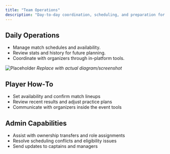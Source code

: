```yaml
---
title: "Team Operations"
description: "Day-to-day coordination, scheduling, and preparation for teams."
---
```


## Daily Operations
- Manage match schedules and availability.
- Review stats and history for future planning.
- Coordinate with organizers through in-platform tools.

![Placeholder](/images/screenshots/team-operations.png)
*Replace with actual diagram/screenshot*

## Player How‑To
- Set availability and confirm match lineups
- Review recent results and adjust practice plans
- Communicate with organizers inside the event tools

## Admin Capabilities
- Assist with ownership transfers and role assignments
- Resolve scheduling conflicts and eligibility issues
- Send updates to captains and managers
